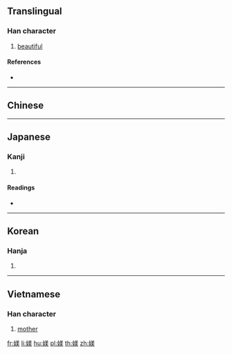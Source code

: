==Translingual==

===Han character===
{{Han char|rn=38|rad=女|as=09|sn=12|four=48435|canj=VTGK|ids=⿰女美}}

# [[beautiful]]

====References====
* {{Han ref|kx=0266.170|dkj=06478|dj=0533.220|hdz=21068.150|uh=5A84|ud=23172|bh=D8C3|bd=55491}}

----

==Chinese==
{{zh-see|美|v}}

----

==Japanese==

===Kanji===
{{ja-kanji|grade=|rs=女09}}

# {{defn|lang=ja|sort=女09}}

====Readings====
* {{ja-readings|goon=[[び]] (bi)|kanon=[[み]] (mi)|kun=[[みめよい]] (mimeyoi)}}

----

==Korean==

===Hanja===
{{ko-hanja|hangeul=미|rv=mi|mr=mi}}

# {{defn|lang=ko|sort=女09}}

----

==Vietnamese==

===Han character===
{{vi-hantu|[[mẹ]]|rs=女09}}

# [[mother]]

[[fr:媄]]
[[li:媄]]
[[hu:媄]]
[[pl:媄]]
[[th:媄]]
[[zh:媄]]